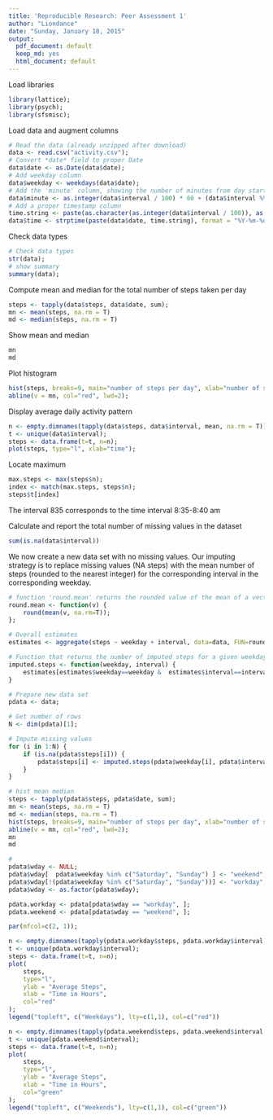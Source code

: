 ```yaml
---
title: 'Reproducible Research: Peer Assessment 1'
author: "Liondance"
date: "Sunday, January 18, 2015"
output:
  pdf_document: default
  keep_md: yes
  html_document: default
---
```


Load libraries

```r
library(lattice);
library(psych);
library(sfsmisc);
```

Load data and augment columns 
```r
# Read the data (already unzipped after download)
data <- read.csv("activity.csv");
# Convert *date* field to proper Date
data$date <- as.Date(data$date);
# Add weekday column
data$weekday <- weekdays(data$date);
# Add the 'minute' column, showing the number of minutes from day start
data$minute <- as.integer(data$interval / 100) * 60 + (data$interval %% 100)
# Add a proper timestamp column
time.string <- paste(as.character(as.integer(data$interval / 100)), as.character(data$interval %% 100), sep=":");
data$time <- strptime(paste(data$date, time.string), format = "%Y-%m-%d %H:%M");
```

Check data types
```r
# Check data types
str(data);
# show summary
summary(data);
```

Compute mean and median for the total number of steps taken per day
```r
steps <- tapply(data$steps, data$date, sum);
mn <- mean(steps, na.rm = T)
md <- median(steps, na.rm = T)
```

Show mean and median
```r
mn
md
```

Plot histogram
```r
hist(steps, breaks=9, main="number of steps per day", xlab="number of steps", col="lightblue");
abline(v = mn, col="red", lwd=2);
```

Display average daily activity pattern
```r
n <- empty.dimnames(tapply(data$steps, data$interval, mean, na.rm = T));
t <- unique(data$interval);
steps <- data.frame(t=t, n=n);
plot(steps, type="l", xlab="time");
```

Locate maximum
```r
max.steps <- max(steps$n);
index <- match(max.steps, steps$n);
steps$t[index]
```
The interval 835 corresponds to the time interval 8:35-8:40 am

Calculate and report the total number of missing values in the dataset
```r
sum(is.na(data$interval))
```

We now create a new data set with no missing values. Our imputing strategy is to replace missing values (NA steps) with the mean number of steps (rounded to the nearest integer) for the corresponding interval in the corresponding weekday.
```r
# function 'round.mean' returns the rounded value of the mean of a vector
round.mean <- function(v) {
    round(mean(v, na.rm=T));
};

# Overall estimates
estimates <- aggregate(steps ~ weekday + interval, data=data, FUN=round.mean);

# Function that returns the number of imputed steps for a given weekday/interval
imputed.steps <- function(weekday, interval) {
    estimates[estimates$weekday==weekday &  estimates$interval==interval,]$steps
}

# Prepare new data set
pdata <- data;

# Get number of rows
N <- dim(pdata)[1];

# Impute missing values
for (i in 1:N) {
    if (is.na(pdata$steps[i])) {
        pdata$steps[i] <- imputed.steps(pdata$weekday[i], pdata$interval[i]);
    }
}
```

```r
# hist mean median
steps <- tapply(pdata$steps, pdata$date, sum);
mn <- mean(steps, na.rm = T)
md <- median(steps, na.rm = T)
hist(steps, breaks=9, main="number of steps per day", xlab="number of steps", col="lightblue");
abline(v = mn, col="red", lwd=2);
mn
md

#
pdata$wday <- NULL;
pdata$wday[  pdata$weekday %in% c("Saturday", "Sunday") ] <- "weekend";
pdata$wday[!(pdata$weekday %in% c("Saturday", "Sunday"))] <- "workday";
pdata$wday <- as.factor(pdata$wday);

pdata.workday <- pdata[pdata$wday == "workday", ];
pdata.weekend <- pdata[pdata$wday == "weekend", ];

par(mfcol=c(2, 1));

n <- empty.dimnames(tapply(pdata.workday$steps, pdata.workday$interval, mean, na.rm = T));
t <- unique(pdata.workday$interval);
steps <- data.frame(t=t, n=n);
plot(
    steps,
    type="l",
    ylab = "Average Steps", 
    xlab = "Time in Hours",
    col="red"
);
legend("topleft", c("Weekdays"), lty=c(1,1), col=c("red"))

n <- empty.dimnames(tapply(pdata.weekend$steps, pdata.weekend$interval, mean, na.rm = T));
t <- unique(pdata.weekend$interval);
steps <- data.frame(t=t, n=n);
plot(
    steps,
    type="l",
    ylab = "Average Steps", 
    xlab = "Time in Hours",
    col="green"
);
legend("topleft", c("Weekends"), lty=c(1,1), col=c("green"))
```
